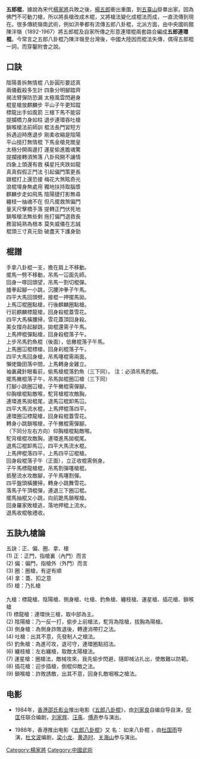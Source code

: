 {{Unreferenced|time=2022-02-10T02:15:25+00:00}}
'''五郎棍'''，據說為宋代[[楊家將|楊家將]]兵敗之後，[[楊延德|楊五郎]]衝出重圍，到[[五臺山|五臺山]]掛單出家。因為佛門不可動刀槍，所以將長槍改成木棍，又將槍法變化成棍法而成，一直流傳到現在。很多傳統嶺南武術，例如洪拳都有流傳五郎八卦棍，北派方面，由中央國術館陳泮嶺（1892-1967）將五郎棍及自家所傳之形意連環棍兩套路合編成'''五郎連環棍'''。今常言之五郎八卦棍乃陳泮嶺至台灣後，中國大陸因而棍法失傳，偶得五郎棍一詞，而穿鑿附會之說。

== 口訣 ==
陰陽善拆無情棍   八卦圓形要認真<br />
兩儀截殺多生計   四象分明腳踏齊<br />
揭法臂彈防恐漏   太極風雲閃避身<br />
棍星槍放麒麟步   平山子午更知蹤<br />
標龍出手如風箭   三槍下馬不能容<br />
提攔橋力身如柱   退步連環吞吐槍<br />
鎖喉槍法前師訓   棍法長門習短方<br />
拆遇迫時應退步   剛柔收縮是陰陽<br />
平山擅打無情棍   下馬金槍見閻皇<br />
太極分開兩邊打   運星偷進膽魂驚<br />
提攔接轉須煞落   八卦飛開不讓情<br />
四象上頭還有救   橫星托夾跌如龍<br />
真真假假正門法   引起偏門策更長<br />
跟棍打上還恐接   梅花大煞眩奇光<br />
浪棍埋身無處用   獨地扶持取腦漿<br />
麒麟步走如飛馬   陰陽捷打影無尋<br />
纏枝一抽魂不在   但凡擺救煞偏門<br />
量天尺擊橋手落   提轉正門伏死地<br />
鎖喉槍法無些剩   拖打偏門退救長<br />
務習純熟為根本   莫失威儀在志誠<br />
棍頭三寸真元勁   破盡天下護身勁<br />

== 棍譜 ==
手拿八卦棍一支，擔在肩上不移動。 <br />
擺馬一劈不移動，吊馬一冚面先師。 <br />
回身一啄回頭望，吊馬一割切棍彈。 <br />
摣拳起腳一小跳，沉腰沖拳子午馬。 <br />
四平大馬回頭劈，接棍一押擺馬拋。 <br />
上馬冚棍圈點槍，行後麒麟圈點槍。 <br />
行前麒麟標龍槍，回身殺棍蓋雪花。 <br />
四平大馬橫腰掃，雪花蓋頂回身殺。 <br />
美女撐舟起腳跳，拋棍還需子午馬。 <br />
上馬押棍彈點槍，回身殺棍落子午。 <br />
上步吊馬釣魚棍（後面），低撇棍落子午馬。<br /> 
上馬圈冚棍標槍，回身刹棍落子午。 <br />
四平大馬回身槍，吊馬噻棍需兩面。 <br />
懶佬鋤田落中間，上馬轉身金雞立。 <br />
袖裏藏針眼看前，偷馬槍棍落釣魚（三下同）。 注：必須吊馬釣棍。 <br />
擺馬撇棍落子午，吊馬拋棍圈冚槍（三下同） <br />
打腳小跳圈冚槍，子午撇棍需彈腳。 <br />
仰胸槍棍點敵喉，駝背槍棍攻敵胸。 <br />
連環進馬拋棍尾，退馬冚棍卸馬冚。 <br />
四平大馬流水棍，上馬押棍落四平。 <br />
連環圈冚標龍槍，回身殺棍蓋雪花。 <br />
轉身小跳鎖喉槍，子午撇棍需彈腳。 <br />
（下同分左右方向）仰胸槍棍點敵喉。 <br />
駝背槍棍攻敵胸，連環進馬拋棍尾。 <br />
退馬冚棍卸馬冚，四平大馬流水棍。 <br />
上馬押棍落四平，上馬四平冚棍槍。 <br />
回身殺棍落子午（正面），立正收棍需側身。<br /> 
子午馬標龍槍棍，吊馬割彈噻槍棍。 <br />
抵壓流水攻敵腳，子午馬噻割彈。 <br />
四平盤頭橫腰掃，轉身小跳舞雪花。 <br />
落馬子午頂棍彈，連退三下圈冚棍。 <br />
擺馬抽棍又小跳，向前跪馬鎖喉槍。 <br />
回身羅家敗槍逃，落地押棍上流水。 <br />
退馬收棍敬禮收。<br />

== 五訣九槍論 ==
五訣：正、偏、圈、拿、槍 <br />
(1) 正：正門，指槍裏（內門）而言<br />
(2) 偏：偏門，指槍外（外門）而言<br />
(3) 圈：圈槍，有逆有順<br />
(4) 拿：蓋、扣之意<br />
(5) 槍：乃扎槍<br />
<br />
九槍：標龍槍、陰陽槍、側身槍、吐槍、釣魚槍、纏枝槍、運星槍、插花槍、鎖喉槍 <br />
(1) 標龍槍：連環快三槍，取中部為主。<br />
(2) 陰陽槍：乃一反一打，偷步上前槍法，駝背為陰槍，拔胸為陽槍。<br />
(3) 側身槍：為側身詐敗退後，轉連消帶打之法。<br />
(4) 吐槍：出其不意，先發制人之槍法。<br />
(5) 釣魚槍：為進可攻，退可守，連環圈點招法。<br />
(6) 纏枝槍：左右纏槍，取敵太陽槍法。<br />
(7) 運星槍：圈槍法，敵械攻來，我先偷步閃避，隨即械沾扎出，使敵難以防範。<br />
(8) 插花槍：迎步插槍，倒棍仰敵之法。<br />
(9) 鎖喉槍：詐敗誘敵，出其不意，回身扎敵咽喉之槍法。<br />

== 电影 ==
*1984年，[[香港|香港]][[邵氏兄弟（香港）|邵氏影业]]推出电影《[[五郎八卦棍_(1984年電影)|五郎八卦棍]]》，由[[刘家良|刘家良]]自编自导自演，[[倪匡|倪匡]]任联合编剧，[[刘家辉|刘家辉]]、[[汪禹|汪禹]]、[[傅声|傅声]]参与演出。

*1988年，香港推出电影《[[五郎八卦棍_(1988年電影)|五郎八卦棍]]》又 名： 如来八卦棍 ，由[[杜国雨|杜国雨]]导 演，[[杜文波|杜文波]]编剧，[[梁小龙|梁小龙]]、[[黄造时|黄造时]]、[[关海山|关海山]]参与演出。

{{刘家良}}

[[Category:楊家將|Category:楊家將]]
[[Category:中國武術|Category:中國武術]]